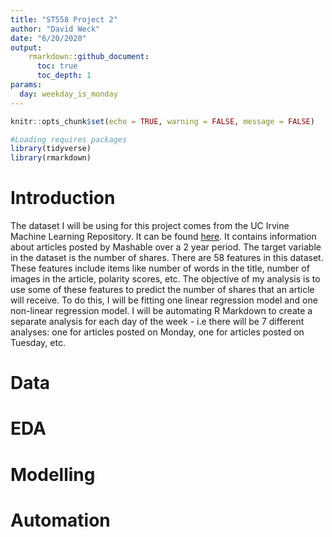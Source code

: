 ```yaml
---
title: "ST558 Project 2"
author: "David Weck"
date: "6/20/2020"
output:
    rmarkdown::github_document:
      toc: true
      toc_depth: 1
params:
  day: weekday_is_monday
---
```


```r
knitr::opts_chunk$set(echo = TRUE, warning = FALSE, message = FALSE)

#Loading requires packages
library(tidyverse)
library(rmarkdown)

```
  
# Introduction  
  
The dataset I will be using for this project comes from the UC Irvine Machine Learning Repository. It can be found [here](https://archive.ics.uci.edu/ml/datasets/Online+News+Popularity). It contains information about articles posted by Mashable over a 2 year period. The target variable in the dataset is the number of shares. There are 58 features in this dataset. These features include items like number of words in the title, number of images in the article, polarity scores, etc. The objective of my analysis is to use some of these features to predict the number of shares that an article will receive. To do this, I will be fitting one linear regression model and one non-linear regression model. I will be automating R Markdown to create a separate analysis for each day of the week - i.e there will be 7 different analyses: one for articles posted on Monday, one for articles posted on Tuesday, etc.  
  
# Data  
  
# EDA  
  
# Modelling  
  
# Automation  
  

